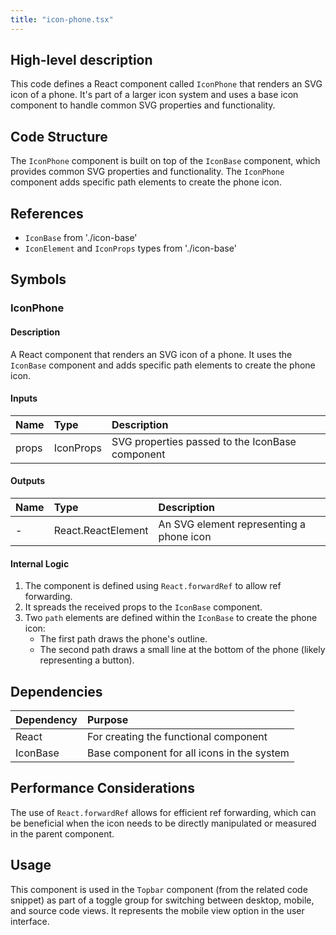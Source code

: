 ```yaml
---
title: "icon-phone.tsx"
---
```


## High-level description
This code defines a React component called `IconPhone` that renders an SVG icon of a phone. It's part of a larger icon system and uses a base icon component to handle common SVG properties and functionality.

## Code Structure
The `IconPhone` component is built on top of the `IconBase` component, which provides common SVG properties and functionality. The `IconPhone` component adds specific path elements to create the phone icon.

## References
- `IconBase` from './icon-base'
- `IconElement` and `IconProps` types from './icon-base'

## Symbols

### IconPhone
#### Description
A React component that renders an SVG icon of a phone. It uses the `IconBase` component and adds specific path elements to create the phone icon.

#### Inputs
| Name | Type | Description |
|:-----|:-----|:------------|
| props | IconProps | SVG properties passed to the IconBase component |

#### Outputs
| Name | Type | Description |
|:-----|:-----|:------------|
| - | React.ReactElement | An SVG element representing a phone icon |

#### Internal Logic
1. The component is defined using `React.forwardRef` to allow ref forwarding.
2. It spreads the received props to the `IconBase` component.
3. Two `path` elements are defined within the `IconBase` to create the phone icon:
   - The first path draws the phone's outline.
   - The second path draws a small line at the bottom of the phone (likely representing a button).

## Dependencies
| Dependency | Purpose |
|:-----------|:--------|
| React | For creating the functional component |
| IconBase | Base component for all icons in the system |

## Performance Considerations
The use of `React.forwardRef` allows for efficient ref forwarding, which can be beneficial when the icon needs to be directly manipulated or measured in the parent component.

## Usage
This component is used in the `Topbar` component (from the related code snippet) as part of a toggle group for switching between desktop, mobile, and source code views. It represents the mobile view option in the user interface.